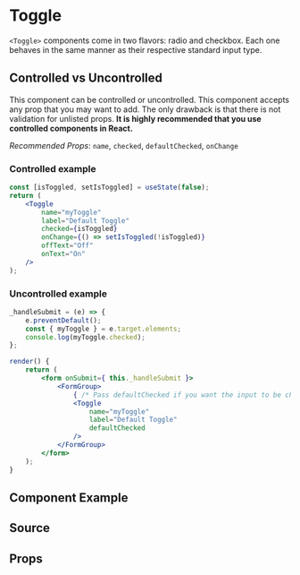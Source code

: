 
# Toggle

`<Toggle>` components come in two flavors: radio and checkbox. Each one behaves in the same manner as their respective standard input type.

## Controlled vs Uncontrolled

This component can be controlled or uncontrolled. This component accepts any prop that you may want to add. The only drawback is that there is not validation for unlisted props. **It is highly recommended that you use controlled components in React.**

_Recommended Props_: `name`, `checked`, `defaultChecked`, `onChange`

### Controlled example

```jsx
const [isToggled, setIsToggled] = useState(false);
return (
    <Toggle
        name="myToggle"
        label="Default Toggle"
        checked={isToggled}
        onChange={() => setIsToggled(!isToggled)}
        offText="Off"
        onText="On"
    />
);
```

### Uncontrolled example

```jsx
_handleSubmit = (e) => {
    e.preventDefault();
    const { myToggle } = e.target.elements;
    console.log(myToggle.checked);
};

render() {
    return (
        <form onSubmit={ this._handleSubmit }>
            <FormGroup>
                { /* Pass defaultChecked if you want the input to be checked initially */ }
                <Toggle
                    name="myToggle"
                    label="Default Toggle"
                    defaultChecked
                />
            </FormGroup>
        </form>
    );
}
```

## Component Example

<Story id="molecules-toggle--default" />

## Source

<Source id="molecules-toggle--default" />

## Props

<Props of={Toggle} />
